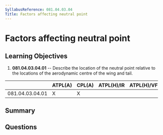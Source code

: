 ```yaml
---
SyllabusReference: 081.04.03.04
Title: Factors affecting neutral point
---
```


# Factors affecting neutral point

## Learning Objectives

1. **081.04.03.04.01** -- Describe the location of the neutral point relative to
   the locations of the aerodynamic centre of the wing and tail.

|                 | ATPL(A) | CPL(A) | ATPL(H)/IR | ATPL(H)/VFR | CPL(H) | IR  | CBIR(A) |
| --------------- | ------- | ------ | ---------- | ----------- | ------ | --- | ------- |
| 081.04.03.04.01 | X       | X      |            |             |        |     |         |

## Summary

## Questions
